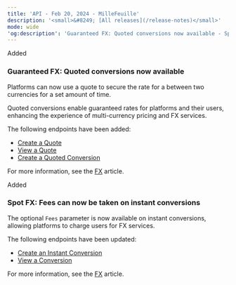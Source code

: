 ```yaml
---
title: 'API - Feb 20, 2024 - MilleFeuille'  
description: '<small>&#8249; [All releases](/release-notes)</small>'  
mode: wide  
'og:description': 'Guaranteed FX: Quoted conversions now available - Spot FX: Fees can now be taken on instant conversions'  
---
```



<div class="release-notes-page">

<div class="pill pill-green rn-pill">Added</div> 
  
### Guaranteed FX: Quoted conversions now available  

Platforms can now use a quote to secure the rate for a <Conversion content="conversion" /> between two currencies for a set amount of time.  

Quoted conversions enable guaranteed rates for platforms and their users, enhancing the experience of multi-currency pricing and FX services.  

The following endpoints have been added:   
- <a href="/api-reference/quotes/create-quote">Create a Quote</a>
- <a href="/api-reference/quotes/view-quote">View a Quote</a>
- <a href="/api-reference/conversions/create-instant-conversion">Create a Quoted Conversion</a>

For more information, see the <a href="/guides/fx">FX</a> article.

<div class="pill pill-green rn-pill">Added</div> 

### Spot FX: Fees can now be taken on instant conversions  

The optional `Fees` parameter is now available on instant conversions, allowing platforms to charge users for FX services.  

The following endpoints have been updated:   
- <a href="/api-reference/conversions/create-instant-conversion">Create an Instant Conversion</a>
- <a href="/api-reference/conversions/">View a Conversion</a>

For more information, see the <a href="/guides/fx">FX</a> article.

</div>